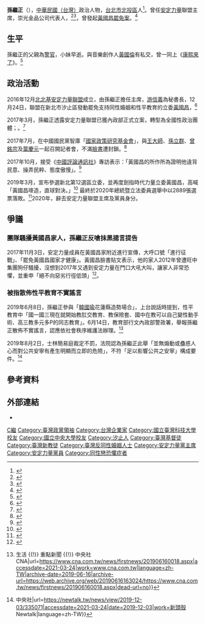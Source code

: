 {{Infobox officeholder
|姓名=孫繼正<br/><small>SUNG CHI-CHENG</small>
|圖像=File:孫繼正.jpg
|圖像大小=250px
|圖像說明=
|性別=男
|別名=
|出生名=
|出生日期={{Birth date and age|year=1962|month=3|day=17}}
|出生地點={{ROC|臺灣省}}[[陽明山管理局|陽明山管理局]][[北投鎮|北投鎮]]（今[[臺北市|臺北市]][[北投區|北投區]]）
|逝世日期=
|逝世地點=
|死因=
|墓地=
|墓地座標=
|籍貫=
|國籍={{ROC}}
|公民權=
|政黨={{SFP}}
|配偶=
|伴侶=
|兒女=
|父母=
|親屬=
|居住地=
|educate={{Unbulleted list|[[國立中央大學|國立中央大學]]大氣物理系|[[國立臺灣科技大學|國立臺灣科技大學]]管理研究所}}
|職業=政治人物
|專業=[[大氣物理學|大氣物理學]]
|知名原因=
|經歷={{Unbulleted list|[[崇光金品|崇光金品]]總經理|[[安定力量|安定力量]]主席}}
}}
'''孫繼正'''（{{Bd|1962年|3月17日|CatIdx=S孫}}），[[中華民國（台灣）|中華民國（台灣）]]政治人物，[[台北市|台北市]][[北投區|北投區]]人<ref>{{Cite news|url=https://www.ettoday.net/news/20171101/1042971.htm|title=罷免黃國昌為選舉？　安定力量：2018不參選公職|accessdate=2018-12-09|archive-date=2019-08-27|archive-url=https://web.archive.org/web/20190827171244/https://www.ettoday.net/news/20171101/1042971.htm|dead-url=no}}</ref>。曾任[[安定力量|安定力量]]聯盟主席，崇光金品公司代表人，<ref>{{cite web|title=崇光金品股份有限公司|url=http://datagovtw.com/company.php?id=84286958|website=臺灣政府資料開放平臺|accessdate=2018-12-09|archive-date=2018-11-10|archive-url=https://web.archive.org/web/20181110200141/http://datagovtw.com/company.php?id=84286958|dead-url=no}}</ref><ref>{{Cite web|url=http://abundant.org.tw/modules/tadnews/index.php?nsn=591|title=基督教台北豐盛教會 - 鼎 爐 之 中-孫繼正弟兄|accessdate=2017-03-16|last=豐盛教會|work=abundant.org.tw|language=Zh-hant|archive-date=2017-03-16|archive-url=https://web.archive.org/web/20170316204728/http://abundant.org.tw/modules/tadnews/index.php?nsn=591|dead-url=no}}</ref>，曾發起[[2017年新北市第十二選舉區立法委員黃國昌罷免案|黃國昌罷免案]]。<ref>{{Cite news|url=http://www.storm.mg/article/207008|title=罷免黃國昌難過關，出於這幾個原因-風傳媒|accessdate=2017-03-14|language=Zh-hant|archive-date=2017-03-14|archive-url=https://web.archive.org/web/20170314064050/http://www.storm.mg/article/207008|dead-url=no}}</ref>

==生平==
孫繼正的父親為[[警官|警官]]，小妹早逝。與音樂創作人[[黃國倫|黃國倫]]有私交，曾一同上《[[康熙來了|康熙來了]]》。<ref>{{Cite web|url=http://www.goodtv.tv/vod/prog_id/533/get_vid/13036?url=533/541/0|title=真情部落格 走過千帆 - 孫繼正|accessdate=2017-03-14|work=好消息電視台|language=zh-TW|archive-date=2017-03-15|archive-url=https://web.archive.org/web/20170315091118/http://www.goodtv.tv/vod/prog_id/533/get_vid/13036?url=533%2F541%2F0|dead-url=yes}}</ref>

==政治活動==
2016年12月[[北北基安定力量聯盟|北北基安定力量聯盟]]成立，由孫繼正擔任主席，[[游信義|游信義]]為秘書長，12月24日，聯盟在新北市汐止區發動罷免支持同性婚姻和性平教育的立委[[黃國昌|黃國昌]]，<ref>{{cite news|url=http://udn.com/news/story/8375/2190406|title=罷免黃國昌 提案人數過門檻|accessdate=2017-03-13|archive-date=2017-03-08|archive-url=https://web.archive.org/web/20170308222613/https://udn.com/news/story/8375/2190406|dead-url=no}}</ref>

2017年3月，孫繼正透露安定力量聯盟已獲內政部正式立案，轉型為全國性政治團體；。<ref>{{Cite news|url=https://udn.com/news/story/6656/2336642|title=「拔昌」列車啟動 黃國昌：尊重|last=聯合新聞網|newspaper=聯合新聞網|accessdate=2017-03-14|archive-date=2017-03-11|archive-url=https://web.archive.org/web/20170311192512/https://udn.com/news/story/6656/2336642|dead-url=no}}</ref>

2017年7月，在中國國民黨智庫「[[國家政策研究基金會|國家政策研究基金會]]」，與[[王大師|王大師]]、[[孫立群|孫立群]]、[[曾銘宗|曾銘宗]]及[[葉慶元|葉慶元]]一起召開記者會，不滿[[臉書|臉書]]遭封鎖。<ref>{{cite news|title=批臉書染綠頻封鎖藍軍言論，國民黨基金會要唐鳳踹共|url=http://www.storm.mg/article/305386|agency=風傳媒|date=2017-07-27|accessdate=2017-12-07|archive-date=2017-12-08|archive-url=https://web.archive.org/web/20171208070625/http://www.storm.mg/article/305386|dead-url=no}}</ref>

2017年10月，接受《[[中國評論通訊社|中國評論通訊社]]》專訪表示：「黃國昌的所作所為證明他違背民意、操弄民粹、態度傲慢」。<ref>{{cite news|url=http://www.crntt.tw/doc/1048/5/4/0/104854007.html|title=堅定反同婚　基督徒發動罷免欲扳倒黃國昌|date=2017-10-24|accessdate=2017-12-07|archive-date=2020-01-12|archive-url=https://web.archive.org/web/20200112174628/http://www.crntt.tw/doc/1048/5/4/0/104854007.html|dead-url=no}}</ref>

2019年3月，宣布參選新北第12選區立委，並再度劍指時代力量立委黃國昌，高喊「黃國昌嘜造，直球對決。」<ref>{{cite news|title=孫繼正選立委再度劍指黃國昌 時力：尊重|url=https://udn.com/news/story/6656/3726322?from=udn-ch1_breaknews-1-0-news|agency=聯合新聞網|date=2019-03-29|accessdate=2019-03-29|archive-date=2019-03-29|archive-url=https://web.archive.org/web/20190329070647/https://udn.com/news/story/6656/3726322%3Ffrom%3Dudn-ch1_breaknews-1-0-news|dead-url=no}}</ref> 最終於2020年總統暨立法委員選舉中以2889張選票落敗。<ref>{{Cite news|url=https://www.setn.com/News.aspx?NewsID=670932|title=賴品妤衝進國會　女神細算票數驚呼：感謝安定力量的孫繼正}}</ref>2020年，辭去安定力量聯盟主席及黨員身分。
==爭議==
===團隊騷擾黃國昌家人，孫繼正反嗆抹黑揚言提告===
2017年11月3日，安定力量成員在黃國昌家附近進行宣傳，大呼口號「進行征戰」、「罷免黃國昌國家才健康」。黃國昌臉書貼文表示，他的家人2012年曾遭旺中集團狗仔騷擾，沒想到2017年又遇到安定力量在門口大吼大叫，讓家人非常恐懼，並重申「絕不向惡劣行徑低頭」<ref>{{Cite news|title=反同團體登門大吼大叫、騷擾家人 黃國昌怒嗆：決不向惡劣行徑低頭|url=https://www.storm.mg/article/354057|author=黃宇綸|date=2017-11-04|work=[[風傳媒|風傳媒]]|accessdate=2019-10-30|language=Zh-hant|format=html|archive-date=2019-05-12|archive-url=https://web.archive.org/web/20190512111016/https://www.storm.mg/article/354057|dead-url=no}}</ref>。{{Citation needed|孫繼正臉書回應，安定力量2012年根本還沒成立，黃國昌是在抹黑，揚言提告，後來該篇貼文已自行下架。|time=2020-01-12T17:46:17+00:00}}

=== 被指散佈性平教育不實謠言 ===
2019年6月8日，孫繼正參與「[[韓國瑜|韓國瑜]]花蓮縣造勢場合」，上台說話時提到，性平教育中「國一國三現在就開始教肛交教育、教保險套、國中在教可以自己變性動手術、高三教多元多P的同志教育」。6月14日，教育部行文內政部警政署，舉報孫繼正散佈不實謠言，認應依社會秩序維護法辦理。<ref>{{Cite web|title=教育部指散布性平謠言 孫繼正請求公開辯論 {{!}} 生活 {{!}} 重點新聞 {{!}} 中央社 CNA|url=https://www.cna.com.tw/news/firstnews/201906160018.aspx|accessdate=2021-03-24|work=www.cna.com.tw|language=zh-TW|archive-date=2019-06-16|archive-url=https://web.archive.org/web/20190616163024/https://www.cna.com.tw/news/firstnews/201906160018.aspx|dead-url=no}}</ref>

2019年8月2日，士林簡易庭裁定不罰，法院認為孫繼正此舉「並無煽動或蠱惑人心而對公共安寧有產生明顯而立即的危險」，不符「足以影響公共之安寧」構成要件。<ref>{{Cite web|title=孫繼正被控散布性平謠言 法院裁定不罰確定 {{!}} 中央社|url=https://newtalk.tw/news/view/2019-12-03/335071|accessdate=2021-03-24|date=2019-12-03|work=新頭殼 Newtalk|language=zh-TW}}</ref>

==參考資料==
{{Reflist|2}}
==外部連結==
*{{Facebook|孫繼正-1218017734949604}}{{Zh-hant}}
{{臺灣同性婚姻法制化}}

{{DEFAULTSORT:Sung孫}}
[[Category:孫姓|C繼]]
[[Category:臺灣政黨領袖|Category:臺灣政黨領袖]]
[[Category:台灣企業家|Category:台灣企業家]]
[[Category:國立臺灣科技大學校友|Category:國立臺灣科技大學校友]]
[[Category:國立中央大學校友|Category:國立中央大學校友]]
[[Category:汐止人|Category:汐止人]]
[[Category:臺灣基督徒|Category:臺灣基督徒]]
[[Category:臺灣新教徒|Category:臺灣新教徒]]
[[Category:臺灣反同性婚姻人士|Category:臺灣反同性婚姻人士]]
[[Category:安定力量黨主席|Category:安定力量黨主席]]
[[Category:安定力量黨員|Category:安定力量黨員]]
[[Category:同性戀恐懼症者|Category:同性戀恐懼症者]]